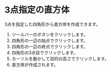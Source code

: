 
# 3点指定の直方体

3点を指定した四角形から直方体を作成できます。

<Reference shortcut='' command='Three-Point Box' button='ツールバー' />

1. ツールバーのボタンをクリックします。
2. 四角形の一辺の始点でクリックします。
3. 四角形の一辺の終点でクリックします。
4. 四角形の3点目でクリックします。
5. カーソルを動かして目的の高さでクリックします。
6. 直方体が作成されます。

